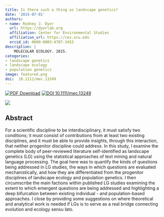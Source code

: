```yaml
---
title: Is there such a thing as landscape genetics?
date: '2015-07-01'
authors:
- name: Rodney J. Dyer
  url: https://dyerlab.org
  affiliation: Center for Environmental Studies
  affiliation_url: https://ces.vcu.edu
  orcid_id: 0000-0003-4707-3453
description: |
    MOLECULAR ECOLOGY. 2015.  
categories: 
- landscape genetics
- landscape ecology
- population genetics
image: featured.png
doi:  10.1111/mec.13249
---
```


 [![PDF Download](https://img.shields.io/badge/PDF-21B02C.svg)](https://drive.google.com/open?id=0B0T81CzLjtfPdFE1aHJ4MHhzVGc) [![ DOI 10.1111/mec.13249](https://img.shields.io/badge/DOI-474747.svg)](https://doi.org/10.1111/mec.13249)

![]( featured.png )

## Abstract

For a scientific discipline to be interdisciplinary, it must satisfy two conditions; it must consist of contributions from at least two existing disciplines, and it must be able to provide insights, through this interaction, that neither progenitor discipline could address. In this study, I examine the complete body of peer-reviewed literature self-identified as landscape genetics (LG) using the statistical approaches of text mining and natural language processing. The goal here was to quantify the kinds of questions being addressed in LG studies, the ways in which questions are evaluated mechanistically, and how they are differentiated from the progenitor disciplines of landscape ecology and population genetics. I then circumscribe the main factions within published LG studies examining the extent to which emergent questions are being addressed and highlighting a deep bifurcation between existing individual - and population-based approaches. I close by providing some suggestions on where theoretical and analytical work is needed if LGs is to serve as a real bridge connecting evolution and ecology sensu lato.
